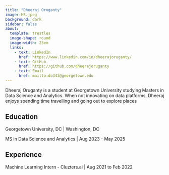 ```yaml
---
title: "Dheeraj Oruganty"
image: HS.jpeg
background: dark
sidebar: false
about: 
  template: trestles
  image-shape: round
  image-width: 23em
  links:
    - text: LinkedIn
      href: https://www.linkedin.com/in/dheerajoruganty/
    - text: GitHub
      href: https://github.com/dheerajoruganty
    - text: Email
      href: mailto:do343@georgetown.edu
---
```


Dheeraj Oruganty is a student at Georgetown University studying Masters in Data Science and Analytics. When not innovating on data platforms, Dheeraj enjoys spending time travelling and going out to explore places

## Education

Georgetown University, DC | Washington, DC

MS in Data Science and Analytics | 
Aug 2023 - May 2025

## Experience

Machine Learning Intern - Cluzters.ai | Aug 2021 to Feb 2022